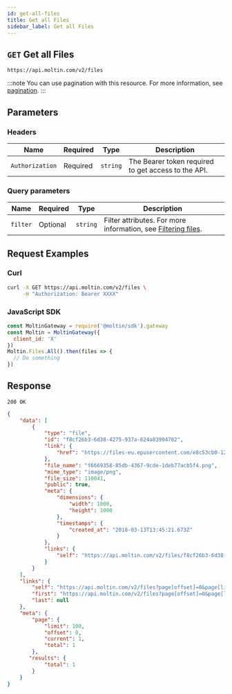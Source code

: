 ```yaml
---
id: get-all-files
title: Get all Files
sidebar_label: Get all Files
---
```


## `GET` Get all Files

```http
https://api.moltin.com/v2/files
```

:::note
You can use pagination with this resource. For more information, see [pagination](../../basics/pagination.md).
:::

## Parameters

### Headers

| Name | Required | Type | Description |
| --- | --- | --- | --- |
| `Authorization` | Required | `string` | The Bearer token required to get access to the API. |

### Query parameters

 | Name | Required | Type | Description |
 | --- | --- | --- | --- |
 | `filter` | Optional | `string` | Filter attributes. For more information, see [Filtering files](index.md#filtering). |

## Request Examples

### Curl

 ```bash
 curl -X GET https://api.moltin.com/v2/files \
      -H "Authorization: Bearer XXXX"
 ```

### JavaScript SDK

 ```javascript
 const MoltinGateway = require('@moltin/sdk').gateway
 const Moltin = MoltinGateway({
   client_id: 'X'
 })
 Moltin.Files.All().then(files => {
   // Do something
 })
 ```

## Response

`200 OK`


```json
{
    "data": [
        {
            "type": "file",
            "id": "f8cf26b3-6d38-4275-937a-624a83994702",
            "link": {
                "href": "https://files-eu.epusercontent.com/e8c53cb0-120d-4ea5-8941-ce74dec06038/f8cf26b3-6d38-4275-937a-624a83994702.png"
            },
            "file_name": "f6669358-85db-4367-9cde-1deb77acb5f4.png",
            "mime_type": "image/png",
            "file_size": 110041,
            "public": true,
            "meta": {
                "dimensions": {
                    "width": 1000,
                    "height": 1000
                },
                "timestamps": {
                    "created_at": "2018-03-13T13:45:21.673Z"
                }
            },
            "links": {
                "self": "https://api.moltin.com/v2/files/f8cf26b3-6d38-4275-937a-624a83994702"
            }
        }
    ],
    "links": {
        "self": "https://api.moltin.com/v2/files?page[offset]=0&page[limit]=100&filter=",
        "first": "https://api.moltin.com/v2/files?page[offset]=0&page[limit]=100&filter=",
        "last": null
    },
    "meta": {
        "page": {
            "limit": 100,
            "offset": 0,
            "current": 1,
            "total": 1
        },
       "results": {
            "total": 1
        }
    }
}
```
